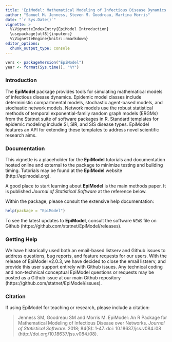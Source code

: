 ```yaml
---
title: 'EpiModel: Mathematical Modeling of Infectious Disease Dynamics'
author: "Samuel M. Jenness, Steven M. Goodreau, Martina Morris"
date: "`r Sys.Date()`"
vignette: >
  %\VignetteIndexEntry{EpiModel Introduction}
  \usepackage[utf8]{inputenc}
  %\VignetteEngine{knitr::rmarkdown}
editor_options: 
  chunk_output_type: console
---
```



```r
vers <- packageVersion("EpiModel")
year <- format(Sys.time(), "%Y")
```

### Introduction

The **EpiModel** package provides tools for simulating mathematical models of infectious disease dynamics. Epidemic model classes include deterministic compartmental models, stochastic agent-based models, and stochastic network models. Network models use the robust statistical methods of temporal exponential-family random graph models (ERGMs) from the Statnet suite of software packages in R. Standard templates for epidemic modeling include SI, SIR, and SIS disease types. EpiModel features an API for extending these templates to address novel scientific research aims.

### Documentation

This vignette is a placeholder for the **EpiModel** tutorials and documentation hosted online and external to the package to minimize testing and building timing. Tutorials may be found at the **EpiModel** website (http://epimodel.org).

A good place to start learning about **EpiModel** is the main methods paper. It is published *Journal of Statistical Software* at the reference below.

Within the package, please consult the extensive help documentation:
```r
help(package = "EpiModel")
```

To see the latest updates to **EpiModel**, consult the software `NEWS` file on Github (https://github.com/statnet/EpiModel/releases).

### Getting Help

We have historically used both an email-based listserv and Github issues to address questions, bug reports, and feature requests for our users. With the release of EpiModel v2.0.3, we have decided to close the email listserv, and provide this user support entirely with Github issues. Any technical coding and non-technical conceptual EpiModel questions or requests may be posted as a Github issue at our main Github repository (https://github.com/statnet/EpiModel/issues).

### Citation

If using EpiModel for teaching or research, please include a citation:

> Jenness SM, Goodreau SM and Morris M. EpiModel: An R Package for Mathematical Modeling of Infectious Disease over Networks. _Journal of Statistical Software._ 2018; 84(8): 1-47. doi: 10.18637/jss.v084.i08 (http://doi.org/10.18637/jss.v084.i08).
